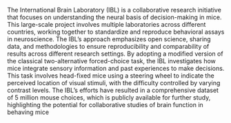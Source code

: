 The International Brain Laboratory (IBL) is a collaborative research initiative that focuses on understanding the neural basis of decision-making in mice. This large-scale project involves multiple laboratories across different countries, working together to standardize and reproduce behavioral assays in neuroscience. The IBL's approach emphasizes open science, sharing data, and methodologies to ensure reproducibility and comparability of results across different research settings. By adopting a modified version of the classical two-alternative forced-choice task, the IBL investigates how mice integrate sensory information and past experiences to make decisions. This task involves head-fixed mice using a steering wheel to indicate the perceived location of visual stimuli, with the difficulty controlled by varying contrast levels. The IBL's efforts have resulted in a comprehensive dataset of 5 million mouse choices, which is publicly available for further study, highlighting the potential for collaborative studies of brain function in behaving mice



